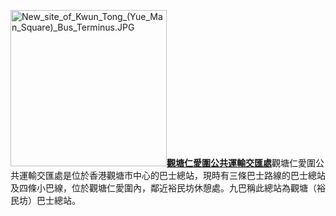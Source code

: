 [[File:New_site_of_Kwun_Tong_(Yue_Man_Square)_Bus_Terminus.JPG|250px]]'''[[觀塘仁愛圍公共運輸交匯處|觀塘仁愛圍公共運輸交匯處]]'''觀塘仁愛圍公共運輸交匯處是位於香港觀塘市中心的巴士總站，現時有三條巴士路線的巴士總站及四條小巴線，位於觀塘仁愛圍內，鄰近裕民坊休憩處。九巴稱此總站為觀塘（裕民坊）巴士總站。